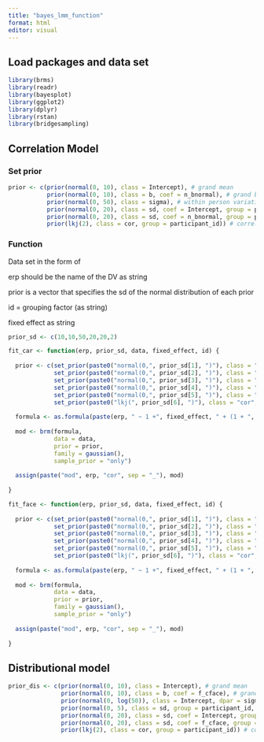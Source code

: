```yaml
---
title: "bayes_lmm_function"
format: html
editor: visual
---
```


## Load packages and data set

```r
library(brms)
library(readr)
library(bayesplot)
library(ggplot2)
library(dplyr)
library(rstan)
library(bridgesampling)
```


## Correlation Model

### Set prior

```r
prior <- c(prior(normal(0, 10), class = Intercept), # grand mean
           prior(normal(0, 10), class = b, coef = n_bnormal), # grand beta
           prior(normal(0, 50), class = sigma), # within person variation
           prior(normal(0, 20), class = sd, coef = Intercept, group = participant_id), # between person variation in mean 
           prior(normal(0, 20), class = sd, coef = n_bnormal, group = participant_id), # between person variation in slope
           prior(lkj(2), class = cor, group = participant_id)) # correlation between random intercept and random slope
```

### Function

Data set in the form of 

erp should be the name of the DV as string

prior is a vector that specifies the sd of the normal distribution of each prior

id = grouping factor (as string)

fixed effect as string

```r
prior_sd <- c(10,10,50,20,20,2)

```


```r
fit_car <- function(erp, prior_sd, data, fixed_effect, id) {
  
  prior <- c(set_prior(paste0("normal(0,", prior_sd[1], ")"), class = "Intercept"), # grand mean
             set_prior(paste0("normal(0,", prior_sd[2], ")"), class = "b", coef = paste0(fixed_effect, data[1, paste0(fixed_effect)])), 
             set_prior(paste0("normal(0,", prior_sd[3], ")"), class = "sigma"),
             set_prior(paste0("normal(0,", prior_sd[4], ")"), class = "sd", coef = "Intercept", group = paste0(id)), 
             set_prior(paste0("normal(0,", prior_sd[5], ")"), class = "sd", coef = paste0(fixed_effect, data[1, paste0(fixed_effect)]), group = paste0(id)), 
             set_prior(paste0("lkj(", prior_sd[6], ")"), class = "cor", group = paste0(id)))
  
  formula <- as.formula(paste(erp, " ~ 1 +", fixed_effect, " + (1 + ", fixed_effect, " | ", id, ")"))
  
  mod <- brm(formula,
             data = data, 
             prior = prior,
             family = gaussian(),
             sample_prior = "only")
  
  assign(paste("mod", erp, "cor", sep = "_"), mod)
  
}
```

```r
fit_face <- function(erp, prior_sd, data, fixed_effect, id) {
  
  prior <- c(set_prior(paste0("normal(0,", prior_sd[1], ")"), class = "Intercept"), # grand mean
             set_prior(paste0("normal(0,", prior_sd[2], ")"), class = "b", coef = paste0(fixed_effect, "face")), 
             set_prior(paste0("normal(0,", prior_sd[3], ")"), class = "sigma"),
             set_prior(paste0("normal(0,", prior_sd[4], ")"), class = "sd", coef = "Intercept", group = paste0(id)), 
             set_prior(paste0("normal(0,", prior_sd[5], ")"), class = "sd", coef = paste0(fixed_effect, "face"), group = paste0(id)), 
             set_prior(paste0("lkj(", prior_sd[6], ")"), class = "cor", group = paste0(id)))
  
  formula <- as.formula(paste(erp, " ~ 1 +", fixed_effect, " + (1 + ", fixed_effect, " | ", id, ")"))
  
  mod <- brm(formula,
             data = data, 
             prior = prior,
             family = gaussian(),
             sample_prior = "only")
  
  assign(paste("mod", erp, "cor", sep = "_"), mod)
  
}
```

## Distributional model

```r
prior_dis <- c(prior(normal(0, 10), class = Intercept), # grand mean
               prior(normal(0, 10), class = b, coef = f_cface), # grand beta
               prior(normal(0, log(50)), class = Intercept, dpar = sigma),
               prior(normal(0, 5), class = sd, group = participant_id, dpar = sigma), 
               prior(normal(0, 20), class = sd, coef = Intercept, group = participant_id), # between person variation in mean 
               prior(normal(0, 20), class = sd, coef = f_cface, group = participant_id), # between person variation in slope
               prior(lkj(2), class = cor, group = participant_id)) # correlation between random intercept and random slope
```

